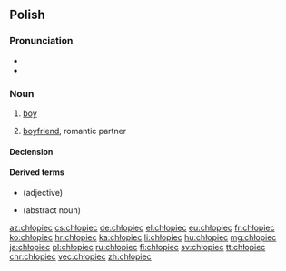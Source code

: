 ==Polish==

===Pronunciation===
* {{pl-IPA}}
* {{audio|Pl-chłopiec.ogg|Audio|lang=pl}}

===Noun===
{{pl-noun|m-pr|dim=chłopczyk}}

# [[boy]]
# {{lb|pl|slang}} [[boyfriend]], romantic partner

====Declension====
{{pl-decl-noun-m-pr|dats=chłopcu}}

====Derived terms====
* {{l|pl|chłopięcy}} (adjective)
* {{l|pl|chłopięcość}} (abstract noun)

[[az:chłopiec]]
[[cs:chłopiec]]
[[de:chłopiec]]
[[el:chłopiec]]
[[eu:chłopiec]]
[[fr:chłopiec]]
[[ko:chłopiec]]
[[hr:chłopiec]]
[[ka:chłopiec]]
[[li:chłopiec]]
[[hu:chłopiec]]
[[mg:chłopiec]]
[[ja:chłopiec]]
[[pl:chłopiec]]
[[ru:chłopiec]]
[[fi:chłopiec]]
[[sv:chłopiec]]
[[tt:chłopiec]]
[[chr:chłopiec]]
[[vec:chłopiec]]
[[zh:chłopiec]]